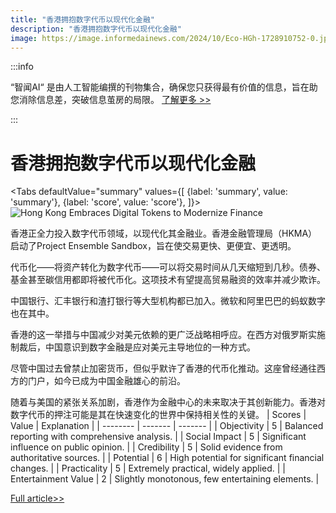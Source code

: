 ```yaml
---
title: "香港拥抱数字代币以现代化金融"
description: "香港拥抱数字代币以现代化金融"
image: https://image.informedainews.com/2024/10/Eco-HGh-1728910752-0.jpg
---
```



:::info

“智闻AI“ 是由人工智能编撰的刊物集合，确保您只获得最有价值的信息，旨在助您消除信息差，突破信息茧房的局限。  [了解更多 >>](/)

:::

# 香港拥抱数字代币以现代化金融


<Tabs
	defaultValue="summary"
	values={[
	{label: 'summary', value: 'summary'},
	{label: 'score', value: 'score'},
]}>
<TabItem value="summary">
<img
  src="https://image.informedainews.com/2024/10/Eco-HGh-1728910752-0.jpg"
  alt="Hong Kong Embraces Digital Tokens to Modernize Finance"
/>



香港正全力投入数字代币领域，以现代化其金融业。香港金融管理局（HKMA）启动了Project Ensemble Sandbox，旨在使交易更快、更便宜、更透明。

代币化——将资产转化为数字代币——可以将交易时间从几天缩短到几秒。债券、基金甚至碳信用都即将被代币化。这项技术有望提高贸易融资的效率并减少欺诈。

中国银行、汇丰银行和渣打银行等大型机构都已加入。微软和阿里巴巴的蚂蚁数字也在其中。

香港的这一举措与中国减少对美元依赖的更广泛战略相呼应。在西方对俄罗斯实施制裁后，中国意识到数字金融是应对美元主导地位的一种方式。

尽管中国过去曾禁止加密货币，但似乎默许了香港的代币化推动。这座曾经通往西方的门户，如今已成为中国金融雄心的前沿。

随着与美国的紧张关系加剧，香港作为金融中心的未来取决于其创新能力。香港对数字代币的押注可能是其在快速变化的世界中保持相关性的关键。
</TabItem>
<TabItem value="score">
	| Scores     | Value   | Explanation |
	| -------- | ------- | ------- |
	| Objectivity  | 5    | Balanced reporting with comprehensive analysis.    |
	| Social Impact | 5     | Significant influence on public opinion.    |
	| Credibility    | 5    | Solid evidence from authoritative sources.    |
	| Potential    | 6    | High potential for significant financial changes.    |
	| Practicality    | 5    | Extremely practical, widely applied.    |
	| Entertainment Value    | 2    | Slightly monotonous, few entertaining elements.    |
</TabItem>
</Tabs>

[Full article>>](https://asia.nikkei.com/Business/Finance/Hong-Kong-goes-all-in-on-digital-tokens-to-modernize-finance)
